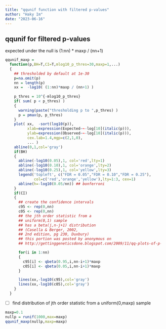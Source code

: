 ```yaml
---
title: "qqunif function with filtered p-values"
author: "Haky Im"
date: "2023-06-16"
---
```


## qqunif for filtered p-values

expected under the null is (1:nn) \* maxp / (nn+1)

```r
qqunif_maxp = 
  function(p,BH=T,CI=T,mlog10_p_thres=30,maxp=1,...)
  {
    ## thresholded by default at 1e-30
    p=na.omit(p)
    nn = length(p)
    xx =  -log10( (1:nn)*maxp / (nn+1) )
    
    p_thres = 10^{-mlog10_p_thres}
    if( sum( p < p_thres) )
    {
      warning(paste("thresholding p to ",p_thres) )
      p = pmax(p, p_thres)
    }
    plot( xx,  -sort(log10(p)),
          xlab=expression(Expected~~-log[10](italic(p))),
          ylab=expression(Observed~~-log[10](italic(p))),
          cex.lab=1.4,mgp=c(2,1,0),
          ... )
    abline(0,1,col='gray')
    if(BH)
    {
      abline(-log10(0.05),1, col='red',lty=1)
      abline(-log10(0.10),1, col='orange',lty=2)
      abline(-log10(0.25),1, col='yellow',lty=3)
      legend('topleft', c("FDR = 0.05","FDR = 0.10","FDR = 0.25"),
             col=c('red','orange','yellow'),lty=1:3, cex=1)
      abline(h=-log10(0.05/nn)) ## bonferroni
    }
    if(CI)
    {
      ## create the confidence intervals
      c95 <- rep(0,nn)
      c05 <- rep(0,nn)
      ## the jth order statistic from a
      ## uniform(0,1) sample
      ## has a beta(j,n-j+1) distribution
      ## (Casella & Berger, 2002,
      ## 2nd edition, pg 230, Duxbury)
      ## this portion was posted by anonymous on
      ## http://gettinggeneticsdone.blogspot.com/2009/11/qq-plots-of-p-values-in-r-using-ggplot2.html

      for(i in 1:nn)
      {
        c95[i] <- qbeta(0.95,i,nn-i+1)*maxp
        c05[i] <- qbeta(0.05,i,nn-i+1)*maxp
      }

      lines(xx,-log10(c95),col='gray')
      lines(xx,-log10(c05),col='gray')
    }
  }

```

- [ ] find distribution of jth order statistic from a uniform(0,maxp) sample

```r
maxp=0.1
nullp = runif(1000,max=maxp)
qqunif_maxp(nullp,maxp=maxp)

```
